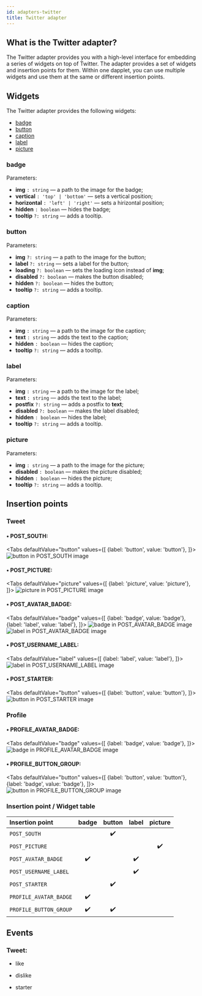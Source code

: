 ```yaml
---
id: adapters-twitter
title: Twitter adapter
---
```



## What is the Twitter adapter?

The Twitter adapter provides you with a high-level interface for embedding a series of widgets on top of Twitter. The adapter provides a set of widgets and insertion points for them. Within one dapplet, you can use multiple widgets and use them at the same or different insertion points.

## Widgets

The Twitter adapter provides the following widgets:

- [badge](adapters-twitter#badge)
- [button](adapters-twitter#button)
- [caption](adapters-twitter#caption)
- [label](adapters-twitter#label)
- [picture](adapters-twitter#picture)

### badge

Parameters:
- **img** `: string` — a path to the image for the badge;
- **vertical** `: 'top' | 'bottom'` — sets a vertical position;
- **horizontal** `: 'left' | 'right'` — sets a hirizontal position;
- **hidden** `: boolean` — hides the badge;
- **tooltip** `?: string` — adds a tooltip.

### button

Parameters:
- **img** `?: string` — a path to the image for the button;
- **label** `?: string` — sets a label for the button;
- **loading** `?: boolean` — sets the loading icon instead of **img**;
- **disabled** `?: boolean` — makes the button disabled;
- **hidden** `?: boolean` — hides the button;
- **tooltip** `?: string` — adds a tooltip.

### caption

Parameters:
- **img** `: string` — a path to the image for the caption;
- **text** `: string` — adds the text to the caption;
- **hidden** `: boolean` — hides the caption;
- **tooltip** `?: string` — adds a tooltip.

### label

Parameters:
- **img** `: string` — a path to the image for the label;
- **text** `: string` — adds the text to the label;
- **postfix** `?: string` — adds a postfix to **text**;
- **disabled** `?: boolean` — makes the label disabled;
- **hidden** `: boolean` — hides the label;
- **tooltip** `?: string` — adds a tooltip.

### picture

Parameters:
- **img** `: string` — a path to the image for the picture;
- **disabled** `: boolean` — makes the picture disabled;
- **hidden** `: boolean` — hides the picture;
- **tooltip** `?: string` — adds a tooltip.

## Insertion points

### Tweet

#### • POST_SOUTH:
<Tabs
  defaultValue="button"
  values={[
    {label: 'button', value: 'button'},
  ]}>
  <TabItem value="button">
    <img src="/img/a_twitter_2.png" alt="button in POST_SOUTH image"/>
  </TabItem>
</Tabs>

#### • POST_PICTURE:
<Tabs
  defaultValue="picture"
  values={[
    {label: 'picture', value: 'picture'},
  ]}>
  <TabItem value="picture">
    <img src="/img/a_twitter_3.png" alt="picture in POST_PICTURE image"/>
  </TabItem>
</Tabs>

#### • POST_AVATAR_BADGE:
<Tabs
  defaultValue="badge"
  values={[
    {label: 'badge', value: 'badge'},
    {label: 'label', value: 'label'},
  ]}>
  <TabItem value="badge">
    <img src="/img/a_twitter_4.png" alt="badge in POST_AVATAR_BADGE image"/>
  </TabItem>
  <TabItem value="label">
    <img src="/img/a_twitter_5.png" alt="label in POST_AVATAR_BADGE image"/>
  </TabItem>
</Tabs>

#### • POST_USERNAME_LABEL:
<Tabs
  defaultValue="label"
  values={[
    {label: 'label', value: 'label'},
  ]}>
  <TabItem value="label">
    <img src="/img/a_twitter_6.png" alt="label in POST_USERNAME_LABEL image"/>
  </TabItem>
</Tabs>

#### • POST_STARTER:
<Tabs
  defaultValue="button"
  values={[
    {label: 'button', value: 'button'},
  ]}>
  <TabItem value="button">
    <img src="/img/a_twitter_7.png" alt="button in POST_STARTER image"/>
  </TabItem>
</Tabs>

### Profile

#### • PROFILE_AVATAR_BADGE:
<Tabs
  defaultValue="badge"
  values={[
    {label: 'badge', value: 'badge'},
  ]}>
  <TabItem value="badge">
    <img src="/img/a_twitter_8.png" alt="badge in PROFILE_AVATAR_BADGE image"/>
  </TabItem>
</Tabs>

#### • PROFILE_BUTTON_GROUP:
<Tabs
  defaultValue="button"
  values={[
    {label: 'button', value: 'button'},
    {label: 'badge', value: 'badge'},
  ]}>
  <TabItem value="button">
    <img src="/img/a_twitter_9.png" alt="button in PROFILE_BUTTON_GROUP image"/>
  </TabItem>
  <TabItem value="badge">
  </TabItem>
</Tabs>

### Insertion point / Widget table

| Insertion point        | badge  | button | label  | picture |
|:---------------------- |:------:|:------:|:------:|:-------:|
| `POST_SOUTH`           |        |   ✔️   |        |         |
| `POST_PICTURE`         |        |        |        |   ✔️    |
| `POST_AVATAR_BADGE`    |   ✔️   |        |  ✔️   |         |
| `POST_USERNAME_LABEL`  |        |        |  ✔️    |         |
| `POST_STARTER`         |        |   ✔️   |        |         |
| `PROFILE_AVATAR_BADGE` |   ✔️   |        |        |         |
| `PROFILE_BUTTON_GROUP` |   ✔️   |   ✔️  |        |         |

## Events

### Tweet:

- like

- dislike

- starter

